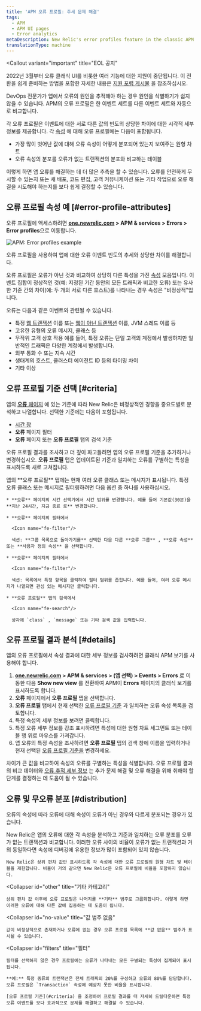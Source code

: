```yaml
---
title: 'APM 오류 프로필: 추세 문제 해결'
tags:
  - APM
  - APM UI pages
  - Error analytics
metaDescription: New Relic's error profiles feature in the classic APM view shows trends and anomalies that help you compare and troubleshoot error events.
translationType: machine
---
```



<Callout
  variant="important"
  title="EOL 공지"
>
  2022년 3월부터 오류 클래식 UI를 비롯한 여러 기능에 대한 지원이 중단됩니다. 이 전환을 쉽게 준비하는 방법을 포함한 자세한 내용은 [지원 포럼 게시물](https://discuss.newrelic.com/t/important-upcoming-changes-to-capabilities-and-support-across-errors-classic-labels-service-infrastructure-on-host-snmp-integration-and-inventory-data-in-cloud-integrations/175370) 을 참조하십시오.
</Callout>

DevOps 전문가가 앱에서 오류의 원인을 추적해야 하는 경우 원인을 식별하기가 쉽지 않을 수 있습니다. APM의 오류 프로필은 한 이벤트 세트를 다른 이벤트 세트와 자동으로 비교합니다.

각 오류 프로필은 이벤트에 대한 서로 다른 값의 빈도의 상당한 차이에 대한 시각적 세부 정보를 제공합니다. 각 [속성](/docs/accounts-partnerships/education/getting-started-new-relic/glossary#attribute) 에 대해 오류 프로필에는 다음이 포함됩니다.

* 가장 많이 벗어난 값에 대해 오류 속성이 어떻게 분포되어 있는지 보여주는 원형 차트
* 오류 속성의 분포를 오류가 없는 트랜잭션의 분포와 비교하는 테이블

이렇게 하면 앱 오류를 해결하는 데 더 많은 추측을 할 수 있습니다. 오류를 안전하게 무시할 수 있는지 또는 새 배포, 코드 편집, 고객 커뮤니케이션 또는 기타 작업으로 오류 해결을 시도해야 하는지를 보다 쉽게 결정할 수 있습니다.

## 오류 프로필 속성 예 [#error-profile-attributes]

오류 프로필에 액세스하려면 **[one.newrelic.com](https://one.newrelic.com/all-capabilities) > APM & services > Errors > Error profiles**으로 이동합니다.

<img
  title="APM: Error profiles example"
  alt="APM: Error profiles example"
  src={apmErrorProfiles}
/>

<figcaption>
  오류 프로필을 사용하여 앱에 대한 오류 이벤트 빈도의 추세와 상당한 차이를 해결합니다.
</figcaption>

오류 프로필은 오류가 아닌 것과 비교하여 상당히 다른 특성을 가진 [속성](/docs/accounts-partnerships/education/getting-started-new-relic/glossary#attribute) 모음입니다. 이벤트 집합이 정상적인 것(예: 지정된 기간 동안의 모든 트래픽과 비교한 오류) 또는 유사한 기준 간의 차이(예: 두 개의 서로 다른 호스트)를 나타내는 경우 속성은 "비정상적"입니다.

오류는 다음과 같은 이벤트와 관련될 수 있습니다.

* 특정 [웹 트랜잭션](/docs/apm/transactions/intro-transactions/transactions-new-relic-apm) 이름 또는 [웹이 아닌 트랜잭션](/docs/apm/transactions/intro-transactions/monitor-background-processes-other-non-web-transactions) 이름, JVM 스레드 이름 등
* 고유한 유형의 오류 메시지, 클래스 등
* 무작위 고객 상호 작용 예를 들어, 특정 오류는 단일 고객의 계정에서 발생하지만 일반적인 트래픽은 다양한 계정에서 발생합니다.
* 외부 통화 수 또는 지속 시간
* 생태계의 호스트, 클러스터 에이전트 ID 등의 타이밍 차이
* 기타 이상

## 오류 프로필 기준 선택 [#criteria]

앱의 [**오류** 페이지](/docs/apm/applications-menu/error-analytics/error-analytics-explore-events-behind-errors) 에 있는 기준에 따라 New Relic은 비정상적인 경향을 중요도별로 분석하고 나열합니다. 선택한 기준에는 다음이 포함됩니다.

* [시간 창](/docs/data-analysis/user-interface-functions/view-your-data/time-picker-setting-time-periods-view-data)
* **오류** 페이지 필터
* **오류** 페이지 또는 **오류 프로필** 탭의 검색 기준

오류 프로필 결과를 조사하고 더 깊이 파고들려면 앱의 오류 프로필 기준을 추가하거나 변경하십시오. **오류 프로필** 탭은 업데이트된 기준과 일치하는 오류를 구별하는 특성을 표시하도록 새로 고쳐집니다.

<CollapserGroup>
  <Collapser
    id="profile-criteria-example"
    title="오류 프로필 기준 예"
  >
    앱의 **오류 프로필** 탭에는 현재 여러 오류 클래스 또는 메시지가 표시됩니다. 특정 오류 클래스 또는 메시지로 필터링하려면 다음 옵션 중 하나를 사용하십시오.

    * **오류** 페이지의 시간 선택기에서 시간 범위를 변경합니다. 예를 들어 기본값(30분)을 **지난 24시간, 지금 종료 로** 변경합니다.

    * **오류** 페이지의 필터에서

      <Icon name="fe-filter"/>

      섹션: **그룹 목록으로 돌아가기를** 선택한 다음 다른 **오류 그룹** , **오류 속성** 또는 **사용자 정의 속성** 을 선택합니다.

    * **오류** 페이지의 필터에서

      <Icon name="fe-filter"/>

      섹션: 목록에서 특정 항목을 클릭하여 필터 범위를 좁힙니다. 예를 들어, 여러 오류 메시지가 나열되면 관심 있는 메시지만 클릭합니다.

    * **오류 프로필** 탭의 검색에서

      <Icon name="fe-search"/>

      상자에 `class` , `message` 또는 기타 검색 값을 입력합니다.
  </Collapser>
</CollapserGroup>

## 오류 프로필 결과 분석 [#details]

앱의 오류 프로필에서 속성 결과에 대한 세부 정보를 검사하려면 클래식 APM 보기를 사용해야 합니다.

1. **[one.newrelic.com](https://one.newrelic.com/all-capabilities) > APM & services > (앱 선택) > Events > Errors** 로 이동한 다음 **Show new view** 를 전환하여 APM이 **Errors** 페이지의 클래식 보기를 표시하도록 합니다.
2. **오류** 페이지에서 **오류 프로필** 탭을 선택합니다.
3. **오류 프로필** 탭에서 현재 선택한 [오류 프로필 기준](#criteria) 과 일치하는 오류 속성 목록을 검토합니다.
4. 특정 속성의 세부 정보를 보려면 클릭합니다.
5. 특정 오류 세부 정보를 강조 표시하려면 특성에 대한 원형 차트 세그먼트 또는 테이블 행 위로 마우스를 가져갑니다.
6. 앱 오류의 특정 속성을 조사하려면 **오류 프로필** 탭의 검색 창에 이름을 입력하거나 현재 선택된 [오류 프로필 기준을](#criteria) 변경하세요.

차이가 큰 값을 비교하여 속성의 오류를 구별하는 특성을 식별합니다. 오류 프로필 결과의 비교 데이터와 [오류 추적 세부 정보](/docs/apm/applications-menu/error-analytics/error-analytics-manage-error-traces) 는 추가 문제 해결 및 오류 해결을 위해 취해야 할 단계를 결정하는 데 도움이 될 수 있습니다.

## 오류 및 무오류 분포 [#distribution]

오류의 속성에 따라 오류에 대해 속성이 오류가 아닌 경우와 다르게 분포되는 경우가 있습니다.

<CollapserGroup>
  <Collapser
    id="top"
    title="최고 편차 값"
  >
    New Relic은 앱의 오류에 대한 각 속성을 분석하고 기준과 일치하는 오류 분포를 오류가 없는 트랜잭션과 비교합니다. 이러한 오류 사이의 비율이 오류가 없는 트랜잭션과 거의 동일하다면 속성에 디버깅에 유용한 정보가 많이 포함되어 있지 않습니다.

    New Relic은 상위 편차 값만 표시하도록 각 속성에 대한 오류 프로필의 원형 차트 및 테이블을 제한합니다. 비율이 거의 같으면 New Relic은 오류 프로필에 비율을 포함하지 않습니다.
  </Collapser>

  <Collapser
    id="other"
    title="기타 카테고리"
  >
    상위 편차 값 이후에 오류 프로필은 나머지를 **기타** 범주로 그룹화합니다. 이렇게 하면 이러한 오류에 대해 다른 값에 집중하는 데 도움이 됩니다.
  </Collapser>

  <Collapser
    id="no-value"
    title="값 범주 없음"
  >
    값이 비정상적으로 존재하거나 오류에 없는 경우 오류 프로필 목록에 **값 없음** 범주가 표시될 수 있습니다.
  </Collapser>

  <Collapser
    id="filters"
    title="필터"
  >
    필터를 선택하지 않은 경우 프로필에는 오류가 나타내는 모든 구별되는 특성이 집계되어 표시됩니다.

    **예:** 특정 종류의 트랜잭션은 전체 트래픽의 20%를 구성하고 오류의 80%를 담당합니다. 오류 프로필은 `Transaction` 속성에 예상치 못한 비율을 표시합니다.

    [오류 프로필 기준](#criteria) 을 조정하여 프로필 결과를 더 자세히 드릴다운하면 특정 오류 이벤트를 보다 효과적으로 문제를 해결하고 해결할 수 있습니다.
  </Collapser>
</CollapserGroup>